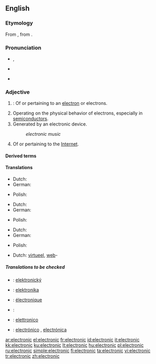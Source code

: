 ==English==

{{rank|account|party|sight|455|electronic|sea|necessary|idea}}

===Etymology===
From {{etyl|la|en}} {{term|electrinus||made of amber|lang=la}}, from {{etyl|grc|en}}  {{term|ἤλεκτρον||amber|tr=ēlektron|lang=grc|sc=polytonic}}.

===Pronunciation===
* {{a|RP}} {{IPA|/ˌɛl.ɛkˈtɹɒn.ɪk/|/ˌɛl.ɪkˈtɹɒn.ɪk/|/ɪˌlɛkˈtɹɒn.ɪk/}}, {{SAMPA|/I%lEk"trQnIk/}}
* {{a|US}} {{IPA|/ɪˌlɛkˈtɹɑː.nɪk/|/ˌiː.lɛkˈtɹɑː.nɪk/}}
* {{audio|en-us-electronic.ogg|Audio (US)}}

===Adjective===
{{en-adj|-}}

# {{context|physics|chemistry}}: Of or pertaining to an [[electron]] or electrons.
# Operating on the physical behavior of electrons, especially in [[semiconductor]]s.
# Generated by an electronic device.
#: ''electronic music''
# Of or pertaining to the [[Internet]].

====Derived terms====
{{lookfrom|electronic}}

====Translations====
{{trans-top|pertaining to electrons}}
* Dutch: {{t-|nl|elektronisch}}
* German: {{t+|de|elektronisch}}
{{trans-mid}}
* Polish: {{t-|pl|elektronowy|m}}
{{trans-bottom}}

{{trans-top|operating on behavior of electrons}}
* Dutch: {{t-|nl|elektronisch}}
* German: {{t+|de|elektronisch}}
{{trans-mid}}
* Polish: {{t+|pl|elektroniczny|m}}
{{trans-bottom}}

{{trans-top|generated by electronic device}}
* Dutch: {{t-|nl|elektronisch}}
* German: {{t+|de|elektronisch}}
{{trans-mid}}
* Polish: {{t+|pl|elektroniczny|m}}
{{trans-bottom}}

{{trans-top|of or pertaining to the Internet}}
* Dutch: [[virtueel]], [[web]]-
{{trans-mid}}
{{trans-bottom}}

=====Translations to be checked=====
{{checktrans-top}}
* {{ttbc|Czech}}: [[elektronický]] {{m}}
* {{ttbc|Esperanto}}: [[elektronika]]
* {{ttbc|French}}: [[électronique]]
* {{ttbc|German}}: {{t+|de|elektronisch}}
* {{ttbc|Italian}}: [[elettronico]]
{{checktrans-mid}}
* {{ttbc|Spanish}}: [[electrónico]] {{m}}, [[electrónica]] {{f}}
{{checktrans-bottom}}

[[ar:electronic]]
[[el:electronic]]
[[fr:electronic]]
[[id:electronic]]
[[it:electronic]]
[[kk:electronic]]
[[ku:electronic]]
[[lt:electronic]]
[[hu:electronic]]
[[pl:electronic]]
[[ru:electronic]]
[[simple:electronic]]
[[fi:electronic]]
[[ta:electronic]]
[[vi:electronic]]
[[tr:electronic]]
[[zh:electronic]]
